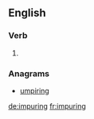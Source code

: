 ==English==

===Verb===
{{head|en|present participle}}

# {{present participle of|impure|lang=en}}

===Anagrams===
* [[umpiring#English|umpiring]]

[[de:impuring]]
[[fr:impuring]]